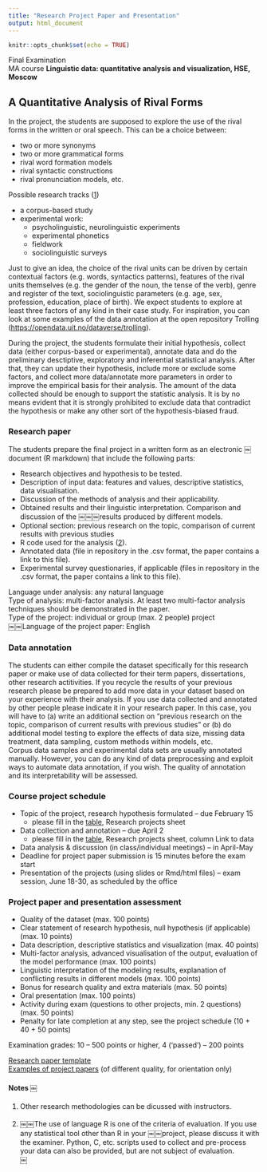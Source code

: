 ```yaml
---
title: "Research Project Paper and Presentation"
output: html_document
---
```


```r
knitr::opts_chunk$set(echo = TRUE)
```

Final Examination   
MA course <b>Linguistic data: quantitative analysis and visualization, HSE, Moscow</b>    

## A Quantitative Analysis of Rival Forms

In the project, the students are supposed to explore the use of the rival forms in the written or oral speech. This can be a choice between:  

* two or more synonyms  
* two or more grammatical forms  
* rival word formation models  
* rival syntactic constructions  
* rival pronunciation models, etc.  

Possible research tracks (<a href="#note1">1</a>)  

* a corpus-based study   
* experimental work:   
    * psycholinguistic, neurolinguistic experiments  
    * experimental phonetics  
    * fieldwork  
    * sociolinguistic surveys  

Just to give an idea, the choice of the rival units can be driven by certain contextual factors (e.g. words, syntactics patterns), features of the rival units themselves (e.g. the gender of the noun, the tense of the verb), genre and register of the text, sociolinguistic parameters (e.g. age, sex, profession, education, place of birth). We expect students to explore at least three factors of any kind in their case study. For inspiration, you can look at some examples of the data annotation at the open repository Trolling (<a href="https://opendata.uit.no/dataverse/trolling">https://opendata.uit.no/dataverse/trolling</a>). 

During the project, the students formulate their initial hypothesis, collect data (either
corpus-based or experimental), annotate data and do the preliminary desctiptive, exploratory and inferential statistical analysis. After that, they can update their hypothesis, include more or exclude some factors, and collect more data/annotate more parameters in order to improve the empirical basis for their analysis. The amount of the data collected should be enough to support the statistic analysis. It is by no means evident that it is strongly prohibited to exclude data that contradict the hypothesis or make any other sort of the hypothesis-biased fraud.

### Research paper  
The students prepare the final project in a written form as an electronic
￼document (R markdown) that include the following parts: 

* Research objectives and hypothesis to be tested.  
* Description of input data: features and values, descriptive statistics, data visualisation.  
* Discussion of the methods of analysis and their applicability.  
* Obtained results and their linguistic interpretation. Comparison and discussion of the
￼￼￼results produced by different models.
* Optional section: previous research on the topic, comparison of current results with previous studies   
* R code used for the analysis (<a href="#note1">2</a>).  
* Annotated data (file in repository in the .csv format, the paper contains a link to this file).  
* Experimental survey questionaries, if applicable (files in repository in the .csv format, the paper contains a link to this file).  

Language under analysis: any natural language  
Type of analysis: multi-factor analysis. At least two multi-factor analysis techniques should be demonstrated in the paper.  
Type of the project: individual or group (max. 2 people) project  
￼￼Language of the project paper: English  

### Data annotation  
The students can either compile the dataset specifically for this research paper or make use of data collected for their term papers, dissertations, other research actitivities. If you recycle the results of your previous research please be prepared to add more data in your dataset based on your experience with their analysis. If you use data collected and annotated by other people please indicate it in your research paper. In this case, you will have to (a) write an additional section on "previous research on the topic, comparison of current results with previous studies" or (b) do additional model testing to explore the effects of data size, missing data treatment, data sampling, custom methods within models, etc.  
Corpus data samples and experimental data sets are usually annotated manually. However, you can do any kind of data preprocessing and exploit ways to automate data annotation, if you wish. The quality of annotation and its interpretability will be assessed.  

### Course project schedule
* Topic of the project, research hypothesis formulated -- due February 15   
    * please fill in the <a href="https://docs.google.com/spreadsheets/d/1HdjLzF3jUXddq2N7pUpGn7P1tMJ4ut9mskucVjiNlwQ/edit?usp=sharing">table</a>, Research projects sheet   
* Data collection and annotation -- due April 2  
    * please fill in the <a href="https://docs.google.com/spreadsheets/d/1HdjLzF3jUXddq2N7pUpGn7P1tMJ4ut9mskucVjiNlwQ/edit?usp=sharing">table</a>, Research projects sheet, column Link to data   
* Data analysis & discussion (in class/individual meetings) -- in April-May  
* Deadline for project paper submission is 15 minutes before the exam start
* Presentation of the projects (using slides or Rmd/html files) -- exam session, June 18-30, as scheduled by the office  

### Project paper and presentation assessment  
* Quality of the dataset (max. 100 points)  
* Clear statement of research hypothesis, null hypothesis (if applicable)  (max. 10 points)
* Data description, descriptive statistics and visualization (max. 40 points)  
* Multi-factor analysis, advanced visualisation of the output, evaluation of the model performance (max. 100 points)  
* Linguistic interpretation of the modeling results, explanation of conflicting results in different models (max. 100 points)  
* Bonus for research quality and extra materials (max. 50 points)  
* Oral presentation (max. 100 points)  
* Activity during exam (questions to other projects, min. 2 questions) (max. 50 points)  
* Penalty for late completion at any step, see the project schedule (10 + 40 + 50 points)

Examination grades: 10 -- 500 points or higher, 4 ('passed') -- 200 points  

<a href="https://github.com/agricolamz/2018-MAG_R_course/blob/master/ProjectTemplate.Rmd">Research paper template</a>  
<a href="https://agricolamz.github.io/2018-MAG_R_course/projects-previous-case-studies.html">Examples of project papers</a> (of different quality, for orientation only)  

<a name = "note1"></a>    

#### Notes ￼
1. Other research methodologies can be dicussed with instructors.  
<a name = "note2"></a>    
2. ￼￼The use of language R is one of the criteria of evaluation. If you use any statistical tool other than R in your ￼￼project, please discuss it with the examiner. Python, C, etc. scripts used to collect and pre-process your data can also be provided, but are not subject of evaluation.  
￼
